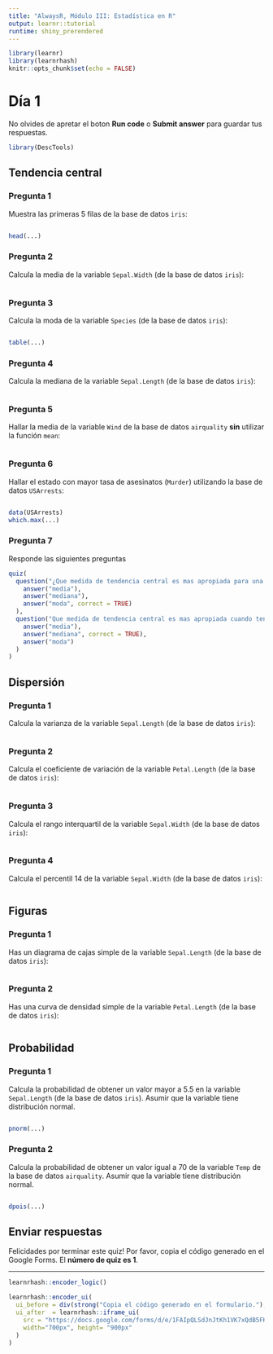 ```yaml
---
title: "AlwaysR, Módulo III: Estadística en R"
output: learnr::tutorial
runtime: shiny_prerendered
---
```


```r
library(learnr)
library(learnrhash)
knitr::opts_chunk$set(echo = FALSE)
```

# Día 1

No olvides de apretar el boton **Run code** o **Submit answer** para guardar tus respuestas.

```r
library(DescTools)
```

## Tendencia central

### Pregunta 1 

Muestra las primeras 5 filas de la base de datos `iris`:

```r

```

```r
head(...)
```

### Pregunta 2

Calcula la media de la variable `Sepal.Width` (de la base de datos `iris`):

```r

```

### Pregunta 3

Calcula la moda de la variable `Species` (de la base de datos `iris`):

```r

```

```r
table(...)
```

### Pregunta 4

Calcula la mediana de la variable `Sepal.Length` (de la base de datos `iris`):

```r

```

### Pregunta 5

Hallar la media de la variable `Wind` de la base de datos `airquality` **sin** utilizar la función `mean`:

```r

```

### Pregunta 6

Hallar el estado con mayor tasa de asesinatos (`Murder`) utilizando la base de datos `USArrests`:

```r

```

```r
data(USArrests)
which.max(...)
```

### Pregunta 7

Responde las siguientes preguntas

```r
quiz(
  question("¿Que medida de tendencia central es mas apropiada para una variable categorica?",
    answer("media"),
    answer("mediana"),
    answer("moda", correct = TRUE)
  ),
  question("Que medida de tendencia central es mas apropiada cuando tenemos una variable con distribucion no normal?",
    answer("media"),
    answer("mediana", correct = TRUE),
    answer("moda")
  )
)
```


## Dispersión

### Pregunta 1

Calcula la varianza de la variable `Sepal.Length` (de la base de datos `iris`):

```r

```

### Pregunta 2

Calcula el coeficiente de variación de la variable `Petal.Length` (de la base de datos `iris`):

```r

```

### Pregunta 3

Calcula el rango interquartil de la variable `Sepal.Width` (de la base de datos `iris`):

```r

```

### Pregunta 4

Calcula el percentil 14 de la variable `Sepal.Width` (de la base de datos `iris`):

```r

```

## Figuras

### Pregunta 1

Has un diagrama de cajas simple de la variable `Sepal.Length` (de la base de datos `iris`):

```r

```

### Pregunta 2

Has una curva de densidad simple de la variable `Petal.Length` (de la base de datos `iris`):

```r

```

## Probabilidad

### Pregunta 1

Calcula la probabilidad de obtener un valor mayor a 5.5 en la variable `Sepal.Length` (de la base de datos `iris`). Asumir que la variable tiene distribución normal.

```r

```

```r
pnorm(...)
```

### Pregunta 2

Calcula la probabilidad de obtener un valor igual a 70 de la variable `Temp` de la base de datos `airquality`. Asumir que la variable tiene distribución normal.

```r

```

```r
dpois(...)
```

## Enviar respuestas

Felicidades por terminar este quiz! Por favor, copia el código generado en el Google Forms. El **número de quiz es 1**.

---

```r
learnrhash::encoder_logic()
```


```r
learnrhash::encoder_ui(
  ui_before = div(strong("Copia el código generado en el formulario."), br(), br()),
  ui_after  = learnrhash::iframe_ui(
    src = "https://docs.google.com/forms/d/e/1FAIpQLSdJnJtKh1VK7xQdB5FKscRhn7gxz2R0jxRBLdWvLBHTnk70CA/viewform",
    width="700px", height= "900px"
  )
)
```

